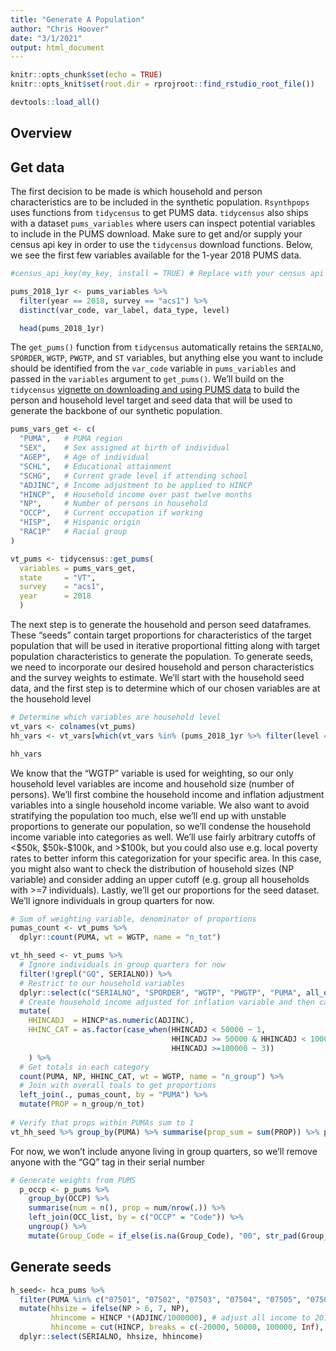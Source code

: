 ```yaml
---
title: "Generate A Population"
author: "Chris Hoover"
date: "3/1/2021"
output: html_document
---
```


```r
knitr::opts_chunk$set(echo = TRUE)
knitr::opts_knit$set(root.dir = rprojroot::find_rstudio_root_file())

devtools::load_all()
```

## Overview  


## Get data  
The first decision to be made is which household and person characteristics are to be included in the synthetic population. `Rsynthpops` uses functions from `tidycensus` to get PUMS data. `tidycensus` also ships with a dataset `pums_variables` where users can inspect potential variables to include in the PUMS download. Make sure to get and/or supply your census api key in order to use the `tidycensus` download functions. Below, we see the first few variables available for the 1-year 2018 PUMS data. 
```r
#census_api_key(my_key, install = TRUE) # Replace with your census api key

pums_2018_1yr <- pums_variables %>% 
  filter(year == 2018, survey == "acs1") %>% 
  distinct(var_code, var_label, data_type, level)

  head(pums_2018_1yr)
```

The `get_pums()` function from `tidycensus` automatically retains the `SERIALNO`, `SPORDER`, `WGTP`, `PWGTP`, and `ST` variables, but anything else you want to include should be identified from the `var_code` variable in `pums_variables` and passed in the `variables` argument to `get_pums()`. We'll build on the `tidycensus` [vignette on downloading and using PUMS data](https://walker-data.com/tidycensus/articles/pums-data.html) to build the person and household level target and seed data that will be used to generate the backbone of our synthetic population.

```r
pums_vars_get <- c(
  "PUMA",   # PUMA region
  "SEX",    # Sex assigned at birth of individual
  "AGEP",   # Age of individual
  "SCHL",   # Educational attainment
  "SCHG",   # Current grade level if attending school
  "ADJINC", # Income adjustment to be applied to HINCP
  "HINCP",  # Household income over past twelve months
  "NP",     # Number of persons in household
  "OCCP",   # Current occupation if working
  "HISP",   # Hispanic origin
  "RAC1P"   # Racial group
)

vt_pums <- tidycensus::get_pums(
  variables = pums_vars_get,
  state     = "VT",
  survey    = "acs1",
  year      = 2018
  )
```

The next step is to generate the household and person seed dataframes. These "seeds" contain target proportions for characteristics of the target population that will be used in iterative proportional fitting along with target population characteristics to generate the population. To generate seeds, we need to incorporate our desired household and person characteristics and the survey weights to estimate. We'll start with the household seed data, and the first step is to determine which of our chosen variables are at the household level

```r
# Determine which variables are household level
vt_vars <- colnames(vt_pums)
hh_vars <- vt_vars[which(vt_vars %in% (pums_2018_1yr %>% filter(level == "housing") %>% pull(var_code)))]

hh_vars
```

We know that the "WGTP" variable is used for weighting, so our only household level variables are income and household size (number of persons). We'll first combine the household income and inflation adjustment variables into a single household income variable. We also want to avoid stratifying the population too much, else we'll end up with unstable proportions to generate our population, so we'll condense the household income variable into categories as well. We'll use fairly arbitrary cutoffs of <\$50k, \$50k-\$100k, and >\$100k, but you could also use e.g. local poverty rates to better inform this categorization for your specific area. In this case, you might also want to check the distribution of household sizes (NP variable) and consider adding an upper cutoff (e.g. group all households with >=7 individuals). Lastly, we'll get our proportions for the seed dataset. We'll ignore individuals in group quarters for now.

```r
# Sum of weighting variable, denominator of proportions
pumas_count <- vt_pums %>% 
  dplyr::count(PUMA, wt = WGTP, name = "n_tot")

vt_hh_seed <- vt_pums %>% 
  # Ignore individuals in group quarters for now
  filter(!grepl("GQ", SERIALNO)) %>% 
  # Restrict to our household variables
  dplyr::select(c("SERIALNO", "SPORDER", "WGTP", "PWGTP", "PUMA", all_of(hh_vars))) %>% 
  # Create household income adjusted for inflation variable and then categorize
  mutate(
    HHINCADJ  = HINCP*as.numeric(ADJINC),
    HHINC_CAT = as.factor(case_when(HHINCADJ < 50000 ~ 1,
                                    HHINCADJ >= 50000 & HHINCADJ < 100000 ~ 2,
                                    HHINCADJ >=100000 ~ 3))
    ) %>% 
  # Get totals in each category
  count(PUMA, NP, HHINC_CAT, wt = WGTP, name = "n_group") %>% 
  # Join with overall toals to get proportions
  left_join(., pumas_count, by = "PUMA") %>% 
  mutate(PROP = n_group/n_tot)
  
# Verify that props within PUMAs sum to 1
vt_hh_seed %>% group_by(PUMA) %>% summarise(prop_sum = sum(PROP)) %>% pull(prop_sum)
```




For now, we won't include anyone living in group quarters, so we'll remove anyone with the "GQ" tag in their serial number

```r
# Generate weights from PUMS
  p_occp <- p_pums %>% 
    group_by(OCCP) %>%
    summarise(num = n(), prop = num/nrow(.)) %>%
    left_join(OCC_list, by = c("OCCP" = "Code")) %>%
    ungroup() %>%
    mutate(Group_Code = if_else(is.na(Group_Code), "00", str_pad(Group_Code, 2, pad = "0")))

```

## Generate seeds  
```r
h_seed<- hca_pums %>% 
  filter(PUMA %in% c("07501", "07502", "07503", "07504", "07505", "07506", "07507"), NP!=0, !is.na(SERIALNO), !is.na(HINCP)) %>%
  mutate(hhsize = ifelse(NP > 6, 7, NP), 
         hhincome = HINCP *(ADJINC/1000000), # adjust all income to 2018 dollars
         hhincome = cut(HINCP, breaks = c(-20000, 50000, 100000, Inf), include.lowest = TRUE, right = FALSE), hhincome = as.numeric(hhincome)) %>%
  dplyr::select(SERIALNO, hhsize, hhincome)

```

